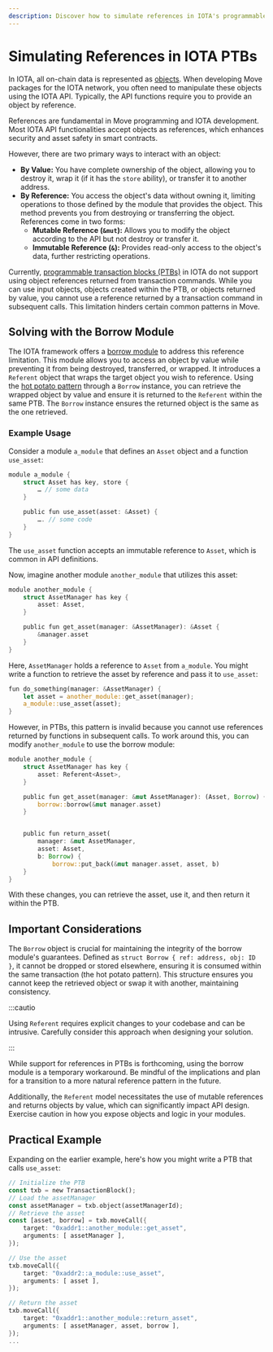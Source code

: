 ```yaml
---
description: Discover how to simulate references in IOTA's programmable transaction blocks using the borrow module.
---
```


# Simulating References in IOTA PTBs

In IOTA, all on-chain data is represented as [objects](../../objects/object-model.mdx).
When developing Move packages for the IOTA network, you often need to manipulate these objects using the IOTA API.
Typically, the API functions require you to provide an object by reference.

References are fundamental in Move programming and IOTA development.
Most IOTA API functionalities accept objects as references, which enhances security and asset safety in smart contracts.

However, there are two primary ways to interact with an object:

- **By Value:** You have complete ownership of the object, allowing you to destroy it, wrap it (if it has the `store` ability), or transfer it to another address.
- **By Reference:** You access the object's data without owning it, limiting operations to those defined by the module that provides the object. This method prevents you from destroying or transferring the object. References come in two forms:
  - **Mutable Reference (`&mut`):** Allows you to modify the object according to the API but not destroy or transfer it.
  - **Immutable Reference (`&`):** Provides read-only access to the object's data, further restricting operations.

Currently, [programmable transaction blocks (PTBs)](programmable-transaction-blocks) in IOTA do not support
using object references returned from transaction commands.
While you can use input objects, objects created within the PTB, or objects returned by value,
you cannot use a reference returned by a transaction command in subsequent calls.
This limitation hinders certain common patterns in Move.

## Solving with the Borrow Module

The IOTA framework offers a [borrow module](../../../../references/framework/iota-framework/borrow.mdx) to address this reference limitation.
This module allows you to access an object by value while preventing it from being destroyed, transferred, or wrapped.
It introduces a `Referent` object that wraps the target object you wish to reference. 
Using the [hot potato pattern](../../move-overview/patterns/hot-potato.mdx) through a `Borrow` instance, you can retrieve the wrapped object by value and ensure it is returned to the `Referent` within the same PTB.
The `Borrow` instance ensures the returned object is the same as the one retrieved.

### Example Usage

Consider a module `a_module` that defines an `Asset` object and a function `use_asset`:

```rust
module a_module {
    struct Asset has key, store {
        … // some data
    }

    public fun use_asset(asset: &Asset) {
        …. // some code
    }
}
```

The `use_asset` function accepts an immutable reference to `Asset`, which is common in API definitions.

Now, imagine another module `another_module` that utilizes this asset:

```rust
module another_module {
    struct AssetManager has key {
        asset: Asset,
    }

    public fun get_asset(manager: &AssetManager): &Asset {
        &manager.asset
    }
}
```

Here, `AssetManager` holds a reference to `Asset` from `a_module`.
You might write a function to retrieve the asset by reference and pass it to `use_asset`:

```rust
fun do_something(manager: &AssetManager) {
    let asset = another_module::get_asset(manager);
    a_module::use_asset(asset);
}
```

However, in PTBs, this pattern is invalid because you cannot use references returned by functions in subsequent calls. To work around this, you can modify `another_module` to use the borrow module:

```rust
module another_module {
    struct AssetManager has key {
        asset: Referent<Asset>,
    }

    public fun get_asset(manager: &mut AssetManager): (Asset, Borrow) {
        borrow::borrow(&mut manager.asset)
    }


    public fun return_asset(
        manager: &mut AssetManager,
        asset: Asset,
        b: Borrow) {
            borrow::put_back(&mut manager.asset, asset, b)
    }
}
```

With these changes, you can retrieve the asset, use it, and then return it within the PTB.

## Important Considerations

The `Borrow` object is crucial for maintaining the integrity of the borrow module's guarantees.
Defined as `struct Borrow { ref: address, obj: ID }`, it cannot be dropped or stored elsewhere,
ensuring it is consumed within the same transaction (the hot potato pattern).
This structure ensures you cannot keep the retrieved object or swap it with another, maintaining consistency.

:::cautio

Using `Referent` requires explicit changes to your codebase and can be intrusive.
Carefully consider this approach when designing your solution.

:::

While support for references in PTBs is forthcoming, using the borrow module is a temporary workaround.
Be mindful of the implications and plan for a transition to a more natural reference pattern in the future.

Additionally, the `Referent` model necessitates the use of mutable references and returns objects by value,
which can significantly impact API design.
Exercise caution in how you expose objects and logic in your modules.

## Practical Example

Expanding on the earlier example, here's how you might write a PTB that calls `use_asset`:

```rust
// Initialize the PTB
const txb = new TransactionBlock();
// Load the assetManager
const assetManager = txb.object(assetManagerId); 
// Retrieve the asset
const [asset, borrow] = txb.moveCall({ 
    target: "0xaddr1::another_module::get_asset",
    arguments: [ assetManager ],
});

// Use the asset
txb.moveCall({
    target: "0xaddr2::a_module::use_asset",
    arguments: [ asset ],
});

// Return the asset
txb.moveCall({
    target: "0xaddr1::another_module::return_asset",
    arguments: [ assetManager, asset, borrow ],
});
...
```

<Quiz questions={questions} />
